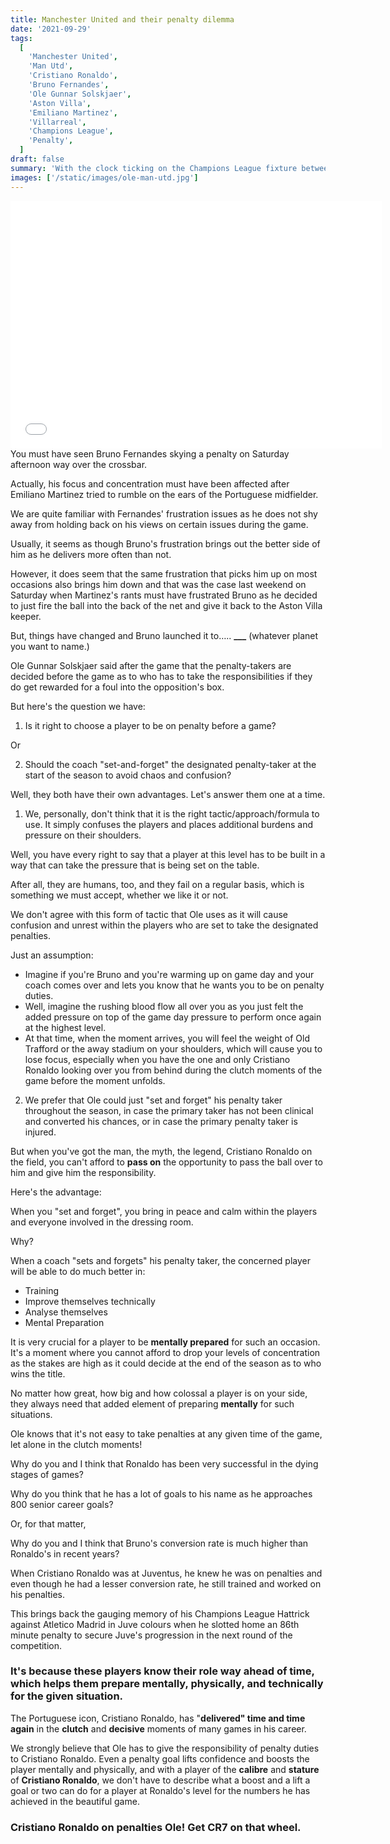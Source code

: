 ```yaml
---
title: Manchester United and their penalty dilemma
date: '2021-09-29'
tags:
  [
    'Manchester United',
    'Man Utd',
    'Cristiano Ronaldo',
    'Bruno Fernandes',
    'Ole Gunnar Solskjaer',
    'Aston Villa',
    'Emiliano Martinez',
    'Villarreal',
    'Champions League',
    'Penalty',
  ]
draft: false
summary: 'With the clock ticking on the Champions League fixture between Manchester United and Villarreal, we take a look at the penalty decision that Ole Gunnar Solskjaer has to take for the season run in:'
images: ['/static/images/ole-man-utd.jpg']
---
```


<iframe
  src="//embed.gettyimages.com/embed/1343558586?et=9j1oy5TlRBVdbhajAbzjdA&tld=in&sig=2cOprDqAqW_MqX5IwcPZVipW5WsMcwZKK-xSl4mrY5U=&caption=true&ver=1"
  scrolling="no"
  frameBorder="0"
  width="594"
  height="396"
></iframe>
You must have seen Bruno Fernandes skying a penalty on Saturday afternoon way over the crossbar.

Actually, his focus and concentration must have been affected after Emiliano Martinez tried to rumble on the ears of the Portuguese midfielder.

We are quite familiar with Fernandes' frustration issues as he does not shy away from holding back on his views on certain issues during the game.

Usually, it seems as though Bruno's frustration brings out the better side of him as he delivers more often than not.

However, it does seem that the same frustration that picks him up on most occasions also brings him down and that was the case last weekend on Saturday when Martinez's rants must have frustrated Bruno as he decided to just fire the ball into the back of the net and give it back to the Aston Villa keeper.

But, things have changed and Bruno launched it to….. ****\_\_\_**** (whatever planet you want to name.)

Ole Gunnar Solskjaer said after the game that the penalty-takers are decided before the game as to who has to take the responsibilities if they do get rewarded for a foul into the opposition's box.

But here's the question we have:

1.  Is it right to choose a player to be on penalty before a game?

Or

2.  Should the coach "set-and-forget" the designated penalty-taker at the start of the season to avoid chaos and confusion?

Well, they both have their own advantages. Let's answer them one at a time.

1.  We, personally, don't think that it is the right tactic/approach/formula to use. It simply confuses the players and places additional burdens and pressure on their shoulders.

Well, you have every right to say that a player at this level has to be built in a way that can take the pressure that is being set on the table.

After all, they are humans, too, and they fail on a regular basis, which is something we must accept, whether we like it or not.

We don't agree with this form of tactic that Ole uses as it will cause confusion and unrest within the players who are set to take the designated penalties.

Just an assumption:

- Imagine if you're Bruno and you're warming up on game day and your coach comes over and lets you know that he wants you to be on penalty duties.
- Well, imagine the rushing blood flow all over you as you just felt the added pressure on top of the game day pressure to perform once again at the highest level.
- At that time, when the moment arrives, you will feel the weight of Old Trafford or the away stadium on your shoulders, which will cause you to lose focus, especially when you have the one and only Cristiano Ronaldo looking over you from behind during the clutch moments of the game before the moment unfolds.

2.  We prefer that Ole could just "set and forget" his penalty taker throughout the season, in case the primary taker has not been clinical and converted his chances, or in case the primary penalty taker is injured.

But when you've got the man, the myth, the legend, Cristiano Ronaldo on the field, you can't afford to **pass on** the opportunity to pass the ball over to him and give him the responsibility.

Here's the advantage:

When you "set and forget", you bring in peace and calm within the players and everyone involved in the dressing room.

Why?

When a coach "sets and forgets" his penalty taker, the concerned player will be able to do much better in:

- Training
- Improve themselves technically
- Analyse themselves
- Mental Preparation

It is very crucial for a player to be **mentally prepared** for such an occasion. It's a moment where you cannot afford to drop your levels of concentration as the stakes are high as it could decide at the end of the season as to who wins the title.

No matter how great, how big and how colossal a player is on your side, they always need that added element of preparing **mentally** for such situations.

Ole knows that it's not easy to take penalties at any given time of the game, let alone in the clutch moments!

Why do you and I think that Ronaldo has been very successful in the dying stages of games?

Why do you think that he has a lot of goals to his name as he approaches 800 senior career goals?

Or, for that matter,

Why do you and I think that Bruno's conversion rate is much higher than Ronaldo's in recent years?

When Cristiano Ronaldo was at Juventus, he knew he was on penalties and even though he had a lesser conversion rate, he still trained and worked on his penalties.

This brings back the gauging memory of his Champions League Hattrick against Atletico Madrid in Juve colours when he slotted home an 86th minute penalty to secure Juve's progression in the next round of the competition.

### It's because these players **know** their **role way ahead of time,** which helps them **prepare mentally**, **physically,** and technically for the given situation.

The Portuguese icon, Cristiano Ronaldo, has "**delivered" time and time again** in the **clutch** and **decisive** moments of many games in his career.

We strongly believe that Ole has to give the responsibility of penalty duties to Cristiano Ronaldo. Even a penalty goal lifts confidence and boosts the player mentally and physically, and with a player of the **calibre** and **stature** of **Cristiano Ronaldo**, we don't have to describe what a boost and a lift a goal or two can do for a player at Ronaldo's level for the numbers he has achieved in the beautiful game.

### **Cristiano Ronaldo on penalties Ole! Get CR7 on that wheel.**

